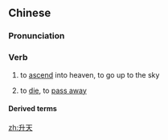 {{also|昇天}}
==Chinese==
{{zh-forms|t2=昇天}}

===Pronunciation===
{{zh-pron
|m=shēngtiān
|c=sing1 tin1
|cat=v
}}

===Verb===
{{zh-verb}}

# to [[ascend]] into heaven, to go up to the sky
# {{lb|zh|euphemism}} to [[die]], to [[pass away]]

====Derived terms====
{{zh-der|一人得道，雞犬升天}}

[[zh:升天]]